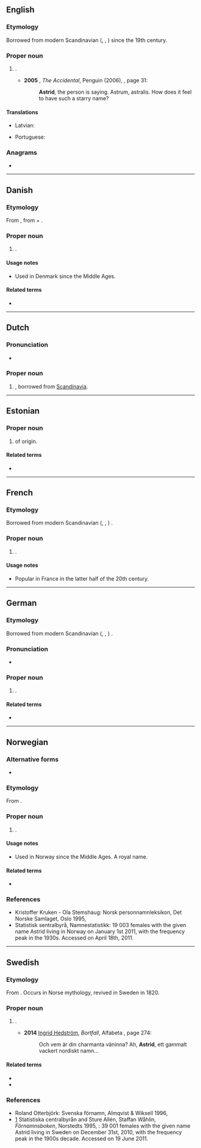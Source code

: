 {{also|Astrið}}
==English==

===Etymology===
Borrowed from modern Scandinavian ({{der|en|sv|-}}, {{der|en|no|-}}, {{der|en|da|-}}) {{m|sv|Astrid}} since the 19th century.

===Proper noun===
{{en-proper noun}}

# {{given name|female|from=Germanic languages}}.
#* '''2005''' {{w|Ali Smith}}, ''The Accidental'', Penguin (2006), {{ISBN|9780141010397}}, page 31:
#*: '''Astrid''', the person is saying. Astrum, astralis. How does it feel to have such a starry name?

====Translations====
{{trans-top|female given name}}
* Latvian: {{t|lv|Astrīda|f}}
{{trans-mid}}
* Portuguese: {{t+|pt|Astride|f}}
{{trans-bottom}}

===Anagrams===
* {{anagrams|en|TARDIS|Tardis|tardis|triads}}

----

==Danish==

===Etymology===
From {{der|da|non|Ástríðr}}, from {{m|non|áss||god}} + {{m|non|fríðr||beautiful, originally beloved}}.

===Proper noun===
{{da-proper noun}}

# {{given name|female|lang=da}}.

====Usage notes====
* Used in Denmark since the Middle Ages.

====Related terms====
* {{l|da|Asta}}

----

==Dutch==
{{wikipedia|Astrid (voornaam)|lang=nl}}

===Pronunciation===
* {{audio|Nl-Astrid.ogg|Audio|lang=nl}}

===Proper noun===
{{nl-proper noun|f}}

# {{given name|female|lang=nl}}, borrowed from [[Scandinavia]].

----

==Estonian==

===Proper noun===
{{head|et|proper noun}}

# {{given name|female|lang=et}} of {{der|et|non|-}} origin.

====Related terms====
* {{l|et|Asta}}

----

==French==

===Etymology===
Borrowed from modern Scandinavian ({{etyl|sv|fr}}, {{etyl|no|fr}}, {{etyl|da|fr}}) {{m|sv|Astrid}}.

===Proper noun===
{{fr-proper noun}}

# {{given name|female|lang=fr}}.

====Usage notes====
* Popular in France in the latter half of the 20th century.

----

==German==
{{wikipedia|lang=de}}

===Etymology===
Borrowed from modern Scandinavian ({{etyl|sv|de}}, {{etyl|no|de}}, {{etyl|da|de}}) {{m|sv|Astrid}}.

===Pronunciation===
* {{audio|De-Astrid.ogg|Audio|lang=de}}

===Proper noun===
{{head|de|proper noun}}

# {{given name|female|lang=de}}.

====Related terms====
* {{l|de|Estrid}}

----

==Norwegian==

===Alternative forms===
* {{l|no|Astri}}

===Etymology===
From {{der|no|non|Ástríðr}}.

===Proper noun===
{{head|no|proper noun}}

# {{given name|female|lang=no}}.

====Usage notes====
* Used in Norway since the Middle Ages. A royal name.

====Related terms====
* {{l|no|Asta}}

===References===
* Kristoffer Kruken - Ola Stemshaug: Norsk personnamnleksikon, Det Norske Samlaget, Oslo 1995, {{ISBN|82-521-4483-7}}
* [http://www.ssb.no/navn/ ] Statistisk sentralbyrå, Namnestatistikk: 19 003 females with the given name Astrid living in Norway on January 1st 2011, with the frequency peak in the 1930s. Accessed on April 18th, 2011.

{{wikipedia|lang=sv}}

----

==Swedish==

===Etymology===
From {{etyl|non|sv}} {{m|non|Ástríðr}}. Occurs in Norse mythology, revived in Sweden in 1820.

===Proper noun===
{{sv-proper noun|c}}

# {{given name|female|lang=sv}}.
#* '''2014''' [[w:sv:Ingrid Hedström|Ingrid Hedström]], ''Bortfall'', Alfabeta {{ISBN|978-91-501-1644-1}}, page 274:
#*: Och vem är din charmanta väninna? Ah, '''Astrid''', ett gammalt vackert nordiskt namn...

====Related terms====
* {{l|sv|Asta}}
* {{l|sv|Estrid}}

===References===
* Roland Otterbjörk: Svenska förnamn, Almqvist & Wiksell 1996, {{ISBN|91-21-10937-0}}
* [http://www.scb.se/Pages/NameSearch____259432.aspx] Statistiska centralbyrån and Sture Allén, Staffan Wåhlin, ''Förnamnsboken'', Norstedts 1995, {{ISBN|9119551622}}: 39 001 females with the given name Astrid living in Sweden on December 31st, 2010, with the frequency peak in the 1900s decade. Accessed on 19 June 2011.